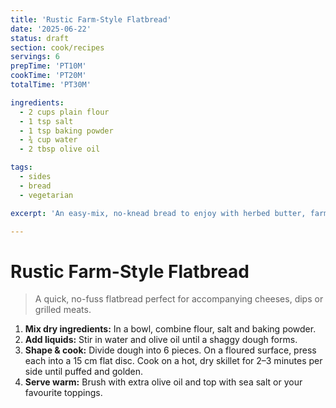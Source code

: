 ```yaml
---
title: 'Rustic Farm-Style Flatbread'
date: '2025-06-22'
status: draft
section: cook/recipes
servings: 6
prepTime: 'PT10M'
cookTime: 'PT20M'
totalTime: 'PT30M'

ingredients:
  - 2 cups plain flour
  - 1 tsp salt
  - 1 tsp baking powder
  - ¾ cup water
  - 2 tbsp olive oil

tags:
  - sides
  - bread
  - vegetarian

excerpt: 'An easy-mix, no-knead bread to enjoy with herbed butter, farm cheeses or as the base for open-faced tarts.'

---
```


# Rustic Farm-Style Flatbread

> A quick, no-fuss flatbread perfect for accompanying cheeses, dips or grilled meats.

1. **Mix dry ingredients:** In a bowl, combine flour, salt and baking powder.
2. **Add liquids:** Stir in water and olive oil until a shaggy dough forms.
3. **Shape & cook:** Divide dough into 6 pieces. On a floured surface, press each into a 15 cm flat disc. Cook on a hot, dry skillet for 2–3 minutes per side until puffed and golden.
4. **Serve warm:** Brush with extra olive oil and top with sea salt or your favourite toppings.
